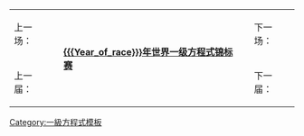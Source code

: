 {| style="margin:0 auto; text-align:center;" class="toccolours"
| 上一场：<br />{{{Previous_race_in_season}}} || rowspan=2 style="padding:0 1em;" |'''[[{{{Year_of_race}}}年世界一级方程式锦标赛]]'''<br />'''{{{Name_of_race}}}''' || 下一场：<br />{{{Next_race_in_season}}}
|-
| 上一届：<br />{{{Previous_year's_race}}} || 下一届：<br />{{{Next_year's_race}}}
|}<noinclude>
[[Category:一級方程式模板]]
</noinclude>